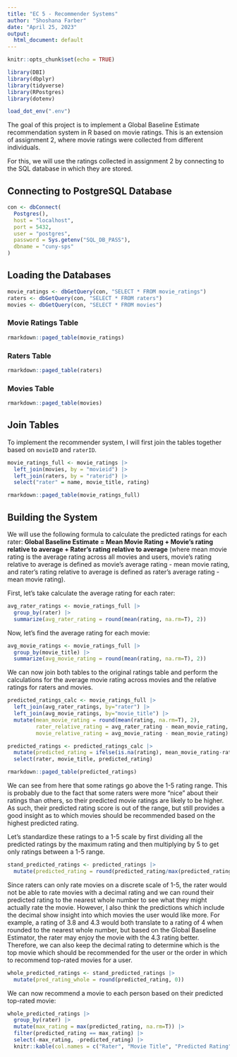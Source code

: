 ```yaml
---
title: "EC 5 - Recommender Systems"
author: "Shoshana Farber"
date: "April 25, 2023"
output:
  html_document: default
---
```


```r
knitr::opts_chunk$set(echo = TRUE)

library(DBI)
library(dbplyr)
library(tidyverse)
library(RPostgres)
library(dotenv)

load_dot_env(".env")
```

The goal of this project is to implement a Global Baseline Estimate recommendation system in R based on movie ratings. This is an extension of assignment 2, where movie ratings were collected from different individuals. 

For this, we will use the ratings collected in assignment 2 by connecting to the SQL database in which they are stored. 

## Connecting to PostgreSQL Database

```r
con <- dbConnect(
  Postgres(), 
  host = "localhost", 
  port = 5432,
  user = "postgres",
  password = Sys.getenv("SQL_DB_PASS"), 
  dbname = "cuny-sps"
)
```

## Loading the Databases {.tabset .tabset-fade .tabset-pills}

```r
movie_ratings <- dbGetQuery(con, "SELECT * FROM movie_ratings")
raters <- dbGetQuery(con, "SELECT * FROM raters")
movies <- dbGetQuery(con, "SELECT * FROM movies")
```

### Movie Ratings Table

```r
rmarkdown::paged_table(movie_ratings)
```

### Raters Table

```r
rmarkdown::paged_table(raters)
```

### Movies Table

```r
rmarkdown::paged_table(movies)
```

## Join Tables

To implement the recommender system, I will first join the tables together based on `movieID` and `raterID`. 

```r
movie_ratings_full <- movie_ratings |>
  left_join(movies, by = "movieid") |>
  left_join(raters, by = "raterid") |>
  select("rater" = name, movie_title, rating) 

rmarkdown::paged_table(movie_ratings_full)
```

## Building the System

We will use the following formula to calculate the predicted ratings for each rater: **Global Baseline Estimate = Mean Movie Rating + Movie's rating relative to average + Rater's rating relative to average** (where mean movie rating is the average rating across all movies and users, movie's rating relative to average is defined as movie's average rating - mean movie rating, and rater's rating relative to average is defined as rater's average rating - mean movie rating).

First, let's take calculate the average rating for each rater:

```r
avg_rater_ratings <- movie_ratings_full |>
  group_by(rater) |>
  summarize(avg_rater_rating = round(mean(rating, na.rm=T), 2))
```

Now, let's find the average rating for each movie:

```r
avg_movie_ratings <- movie_ratings_full |>
  group_by(movie_title) |>
  summarize(avg_movie_rating = round(mean(rating, na.rm=T), 2))
```

We can now join both tables to the original ratings table and perform the calculations for the average movie rating across movies and the relative ratings for raters and movies. 

```r
predicted_ratings_calc <- movie_ratings_full |>
  left_join(avg_rater_ratings, by="rater") |>
  left_join(avg_movie_ratings, by="movie_title") |>
  mutate(mean_movie_rating = round(mean(rating, na.rm=T), 2),
         rater_relative_rating = avg_rater_rating - mean_movie_rating,
         movie_relative_rating = avg_movie_rating - mean_movie_rating)

predicted_ratings <- predicted_ratings_calc |>
  mutate(predicted_rating = ifelse(is.na(rating), mean_movie_rating-rater_relative_rating-movie_relative_rating, NA)) |>
  select(rater, movie_title, predicted_rating)

rmarkdown::paged_table(predicted_ratings)
```

We can see from here that some ratings go above the 1-5 rating range. This is probably due to the fact that some raters were more "nice" about their ratings than others, so their predicted movie ratings are likely to be higher. As such, their predicted rating score is out of the range, but still provides a good insight as to which movies should be recommended based on the highest predicted rating. 

Let's standardize these ratings to a 1-5 scale by first dividing all the predicted ratings by the maximum rating and then multiplying by 5 to get only ratings between a 1-5 range.

```r
stand_predicted_ratings <- predicted_ratings |>
  mutate(predicted_rating = round(predicted_rating/max(predicted_rating, na.rm=T)*5 ,2))
```

Since raters can only rate movies on a discrete scale of 1-5, the rater would not be able to rate movies with a decimal rating and we can round their predicted rating to the nearest whole number to see what they might actually rate the movie. However, I also think the predictions which include the decimal show insight into which movies the user would like more. For example, a rating of 3.8 and 4.3 would both translate to a rating of 4 when rounded to the nearest whole number, but based on the Global Baseline Estimator, the rater may enjoy the movie with the 4.3 rating better. Therefore, we can also keep the decimal rating to determine which is the top movie which should be recommended for the user or the order in which to recommend top-rated movies for a user. 

```r
whole_predicted_ratings <- stand_predicted_ratings |>
  mutate(pred_rating_whole = round(predicted_rating, 0))
```

We can now recommend a movie to each person based on their predicted top-rated movie:

```r
whole_predicted_ratings |>
  group_by(rater) |>
  mutate(max_rating = max(predicted_rating, na.rm=T)) |>
  filter(predicted_rating == max_rating) |>
  select(-max_rating, -predicted_rating) |>
  knitr::kable(col.names = c("Rater", "Movie Title", "Predicted Rating"))
```



